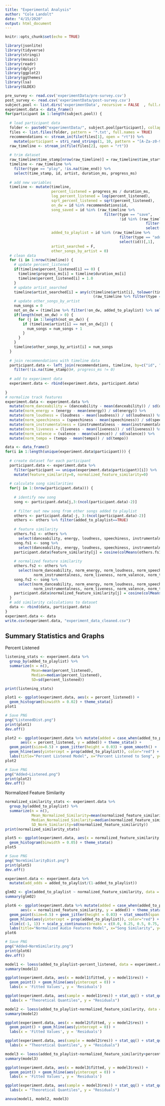 ```yaml
---
title: "Experimental Analysis"
author: "Cole Landolt"
date: "4/15/2020"
output: html_document
---
```


```r
knitr::opts_chunk$set(echo = TRUE)
```

```r
library(jsonlite)
library(tidyverse)
library(stringi)
library(mosaic)
library(readr)
library(dplyr)
library(ggplot2)
library(ggthemes)
library(lsa)
library(GLDEX)
```

```r
pre_survey <- read.csv('experimentData/pre-survey.csv')
post_survey <- read.csv('experimentData/post-survey.csv')
subject.pool <- list.dirs('experimentData', recursive = FALSE  , full.names = FALSE)[-c(1,12)]
experiment.data <- data_frame()
for(participant in 1:length(subject.pool)) {
  
  # load participant data
  folder <- paste0("experimentData/", subject.pool[participant], collapse = "")
  files <- list.files(folder, pattern = '*.txt', full.names = TRUE)
  recommendations <- stream_in(file(files[1], open = "rt")) %>%
    mutate(participant = stri_rand_strings(1, 10, pattern = "[A-Za-z0-9]"))
  raw_timeline <- stream_in(file(files[2], open = "rt"))
  
  # trim dataset
  raw_timeline$time_stamp[nrow(raw_timeline)] = raw_timeline$time_start[nrow(raw_timeline)]
  timeline <- raw_timeline %>%
    filter(type == "play", !is.na(time_end)) %>%
    select(time_stamp, id, artist, duration_ms, progress_ms)
  
  # add new variables
  timeline <- mutate(timeline, 
                     percent_listened = progress_ms / duration_ms,
                     log_percent_listened = log(percent_listened),
                     sqrt_percent_listened = sqrt(percent_listened),
                     on_dw = id %in% recommendations$id,
                     song_saved = id %in% (raw_timeline %>%
                                             filter(type == "save",
                                                    !id %in% (raw_timeline %>%
                                                                filter(type == "unsave") %>%
                                                                select(id))[,1]) %>% select(id))[,1],
                     added_to_playlist = id %in% (raw_timeline %>%
                                                    filter(type == "add") %>%
                                                    select(id))[,1],
                     artist_searched = F,
                     other_songs_by_artist = 0)
  # clean data
  for (i in 1:nrow(timeline)) {
    # update percent_listened
    if(timeline$percent_listened[i] == 0) {
      timeline$progress_ms[i] = timeline$duration_ms[i]
      timeline$percent_listened[i] = 1.0
    }
    # update artist_searched 
    timeline$artist_searched[i] = any(c(timeline$artist[i], tolower(timeline$artist[i])) %in% 
                                        (raw_timeline %>% filter(type == "search") %>% select(artist))[,1])
    # update other_songs_by_artist
    num_songs = 0
    not_on_dw = (timeline %>% filter(!on_dw, added_to_playlist) %>% select(artist))[,1]
    if(length(not_on_dw) > 0) {
      for (j in 1:length(not_on_dw)) {
        if (timeline$artist[i] == not_on_dw[j]) {
          num_songs = num_songs + 1
        }
      }
    }
    timeline$other_songs_by_artist[i] = num_songs
  }
  
  # join recommendations with timeline data
  participant.data <- left_join(recommendations, timeline, by=c("id", "artist", "duration_ms")) %>%
    filter(!is.na(time_stamp))#, progress_ms != 0)
  
  # add to experiment data
  experiment.data <- rbind(experiment.data, participant.data)
  
}
# normalize track features
experiment.data <- experiment.data %>%
  mutate(norm_danceability = (danceability - mean(danceability)) / sd(danceability)) %>%
  mutate(norm_energy = (energy - mean(energy)) / sd(energy)) %>%
  mutate(norm_loudness = (loudness - mean(loudness)) / sd(loudness)) %>%
  mutate(norm_speechiness = (speechiness - mean(speechiness)) / sd(speechiness)) %>%
  mutate(norm_instrumentalness = (instrumentalness - mean(instrumentalness)) / sd(instrumentalness)) %>%
  mutate(norm_liveness = (liveness - mean(liveness)) / sd(liveness)) %>%
  mutate(norm_valence = (valence - mean(valence)) / sd(valence)) %>%
  mutate(norm_tempo = (tempo - mean(tempo)) / sd(tempo))

```

```r
data <- data_frame()
for(i in 1:length(unique(experiment.data$participant))) {
  
  # create dataset for each participant
  participant.data <- experiment.data %>%
    filter(participant == unique(experiment.data$participant)[i]) %>%
    mutate(feature_similarity=0, normalized_feature_similarity=0)
  
  # calculate song similarities
  for(j in 1:(nrow(participant.data))) {
    
    # identify new song
    song <- participant.data[j,3:(ncol(participant.data)-2)]
    
    # filter out new song from other songs added to playlist
    others <- participant.data[-j, 3:(ncol(participant.data)-2)] 
    others <- others %>% filter(added_to_playlist==TRUE)
      
    # feature similarity
    others.fs1 <- others %>%
      select(danceability, energy, loudness, speechiness, instrumentalness, liveness, valence, tempo)
    song.fs1 <- song %>%
      select(danceability, energy, loudness, speechiness, instrumentalness, liveness, valence, tempo)
    participant.data$feature_similarity[j] = cosine(colMeans(others.fs1), as.numeric(song.fs1))
    
    # normalized feature similarity
    others.fs2 <- others %>%
      select(norm_danceability, norm_energy, norm_loudness, norm_speechiness,
             norm_instrumentalness, norm_liveness, norm_valence, norm_tempo)
    song.fs2 <- song %>%
      select(norm_danceability, norm_energy, norm_loudness, norm_speechiness,
             norm_instrumentalness, norm_liveness, norm_valence, norm_tempo)
    participant.data$normalized_feature_similarity[j] = cosine(colMeans(others.fs2), as.numeric(song.fs2))
  }
  # add similarity calculations to dataset
  data <- rbind(data, participant.data)
}
experiment.data <- data
write.csv(experiment.data, "experiment_data_cleaned.csv")
```

## Summary Statistics and Graphs

Percent Listened
```r
listening_stats <- experiment.data %>%
  group_by(added_to_playlist) %>%
  summarize(n = n(),
            Mean=mean(percent_listened),
            Median=median(percent_listened),
            SD=sd(percent_listened))

print(listening_stats)

plot1 <- ggplot(experiment.data, aes(x = percent_listened)) +
  geom_histogram(binwidth = 0.02) + theme_stata()
plot1

# Save PNG
png("ListenedDist.png")
print(plot1)
dev.off()

plot2 <- ggplot(experiment.data %>% mutate(added = case_when(added_to_playlist == T ~ 1, added_to_playlist == F ~ 0)),
       aes(x = percent_listened, y = added)) + theme_stata() +
  geom_point(size=0.5) + geom_jitter(height = 0.03) + geom_smooth() +
  geom_hline(aes(yintercept = prop(added_to_playlist)), color="red") +
  labs(title="Percent Listened Model", x="Percent Listened to Song", y="Likelihood of Adding to Playlist")
plot2

# Save PNG
png("Added~Listened.png")
print(plot2)
dev.off()
```

Normalized Feature Similarity
```r
normalized_similarity_stats <- experiment.data %>%
  group_by(added_to_playlist) %>%
  summarize(n = n(),
            Mean_Normalized_Similarity=mean(normalized_feature_similarity),
            Median_Normalized_Similarity=median(normalized_feature_similarity),
            SD_Norm_Similarity=sd(normalized_feature_similarity))
print(normalized_similarity_stats)

plot5 <- ggplot(experiment.data, aes(x = normalized_feature_similarity, fill = added_to_playlist)) + 
  geom_histogram(binwidth = 0.05) + theme_stata()
plot5

# Save PNG
png("NormSimilarityDist.png")
print(plot5)
dev.off()

experiment.data <- experiment.data %>% 
  mutate(add_odds = added_to_playlist/(1-added_to_playlist))

glm02 <- glm(added_to_playlist ~ normalized_feature_similarity, data = experiment.data)
summary(glm02)

plot6 <- ggplot(experiment.data %>% mutate(added = case_when(added_to_playlist == T ~ 1, added_to_playlist == F ~ 0)),
       aes(x = normalized_feature_similarity, y = added)) + theme_stata() +
  geom_point(size=0.5) + geom_jitter(height = 0.03) + stat_smooth(span = 0.75) +
  geom_hline(aes(yintercept = prop(added_to_playlist)), color="red") +
  xlim(c(-1, 1)) + scale_y_continuous(breaks = c(0.0, 0.25, 0.5, 0.75, 1.0)) +
  labs(title="Normalized Audio Features Model", x="Song Similarity", y="Likelihood of Adding to Playlist")
plot6

# Save PNG
png("Added~NormSimilarity.png")
print(plot6)
dev.off()
```

```r
model1 <- loess(added_to_playlist~percent_listened, data = experiment.data, span = 0.75)
summary(model1)

ggplot(experiment.data, aes(x = model1$fitted, y = model1$res)) + 
  geom_point() + geom_hline(aes(yintercept = 0)) + 
  labs(x = 'Fitted Values', y = 'Residuals')

ggplot(experiment.data, aes(sample = model1$res)) + stat_qq() + stat_qq_line() +
  labs(x = "Theoretical Quantiles", y = "Residuals")

model2 <- loess(added_to_playlist~normalized_feature_similarity, data = experiment.data, span = 0.75)
summary(model2)

ggplot(experiment.data, aes(x = model2$fitted, y = model2$res)) + 
  geom_point() + geom_hline(aes(yintercept = 0)) + 
  labs(x = 'Fitted Values', y = 'Residuals')

ggplot(experiment.data, aes(sample = model2$res)) + stat_qq() + stat_qq_line() +
  labs(x = "Theoretical Quantiles", y = "Residuals")

model3 <- loess(added_to_playlist~normalized_feature_similarity+percent_listened, data = experiment.data, span = 0.75)
summary(model3)

ggplot(experiment.data, aes(x = model3$fitted, y = model3$res)) + 
  geom_point() + geom_hline(aes(yintercept = 0)) + 
  labs(x = 'Fitted Values', y = 'Residuals')

ggplot(experiment.data, aes(sample = model3$res)) + stat_qq() + stat_qq_line() +
  labs(x = "Theoretical Quantiles", y = "Residuals")

anova(model1, model2, model3)
```